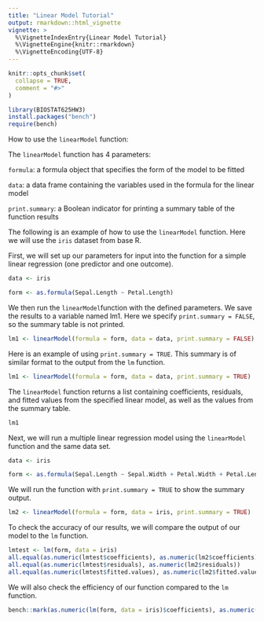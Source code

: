 ```yaml
---
title: "Linear Model Tutorial"
output: rmarkdown::html_vignette
vignette: >
  %\VignetteIndexEntry{Linear Model Tutorial}
  %\VignetteEngine{knitr::rmarkdown}
  %\VignetteEncoding{UTF-8}
---
```


```r
knitr::opts_chunk$set(
  collapse = TRUE,
  comment = "#>"
)
```

```r
library(BIOSTAT625HW3)
install.packages("bench")
require(bench)
```

How to use the `linearModel` function:

The `linearModel` function has 4 parameters:

`formula`: a formula object that specifies the form of the model to be fitted

`data`: a data frame containing the variables used in the formula for the linear model

`print.summary`: a Boolean indicator for printing a summary table of the function results


The following is an example of how to use the `linearModel` function. Here we will use the `iris` dataset from base R.

First, we will set up our parameters for input into the function for a simple linear regression (one predictor and one outcome).

```r
data <- iris

form <- as.formula(Sepal.Length ~ Petal.Length)

```


We then run the `linearModel`function with the defined parameters. We save the results to a variable named lm1. Here we specify `print.summary = FALSE`, so the summary table is not printed.

```r
lm1 <- linearModel(formula = form, data = data, print.summary = FALSE)
```

Here is an example of using `print.summary = TRUE`. This summary is of similar format to the output from the `lm` function.

```r
lm1 <- linearModel(formula = form, data = data, print.summary = TRUE)
```


The `linearModel` function returns a list containing coefficients, residuals, and fitted values from the specified linear model, as well as the values from the summary table.

```r
lm1
```


Next, we will run a multiple linear regression model using the `linearModel` function and the same data set.

```r
data <- iris

form <- as.formula(Sepal.Length ~ Sepal.Width + Petal.Width + Petal.Length + Species)

```


We will run the function with `print.summary = TRUE` to show the summary output. 

```r
lm2 <- linearModel(formula = form, data = iris, print.summary = TRUE)
```


To check the accuracy of our results, we will compare the output of our model to the `lm` function.

```r
lmtest <- lm(form, data = iris)
all.equal(as.numeric(lmtest$coefficients), as.numeric(lm2$coefficients))
all.equal(as.numeric(lmtest$residuals), as.numeric(lm2$residuals))
all.equal(as.numeric(lmtest$fitted.values), as.numeric(lm2$fitted.values))
```

We will also check the efficiency of our function compared to the `lm` function.

```r
bench::mark(as.numeric(lm(form, data = iris)$coefficients), as.numeric(linearModel(formula = form, data = iris, print.summary = FALSE)$coefficients))
```



